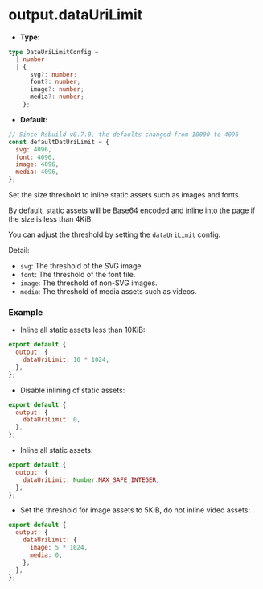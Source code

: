 # output.dataUriLimit

- **Type:**

```ts
type DataUriLimitConfig =
  | number
  | {
      svg?: number;
      font?: number;
      image?: number;
      media?: number;
    };
```

- **Default:**

```js
// Since Rsbuild v0.7.0, the defaults changed from 10000 to 4096
const defaultDatUriLimit = {
  svg: 4096,
  font: 4096,
  image: 4096,
  media: 4096,
};
```

Set the size threshold to inline static assets such as images and fonts.

By default, static assets will be Base64 encoded and inline into the page if the size is less than 4KiB.

You can adjust the threshold by setting the `dataUriLimit` config.

Detail:

- `svg`: The threshold of the SVG image.
- `font`: The threshold of the font file.
- `image`: The threshold of non-SVG images.
- `media`: The threshold of media assets such as videos.

### Example

- Inline all static assets less than 10KiB:

```js
export default {
  output: {
    dataUriLimit: 10 * 1024,
  },
};
```

- Disable inlining of static assets:

```js
export default {
  output: {
    dataUriLimit: 0,
  },
};
```

- Inline all static assets:

```js
export default {
  output: {
    dataUriLimit: Number.MAX_SAFE_INTEGER,
  },
};
```

- Set the threshold for image assets to 5KiB, do not inline video assets:

```js
export default {
  output: {
    dataUriLimit: {
      image: 5 * 1024,
      media: 0,
    },
  },
};
```
